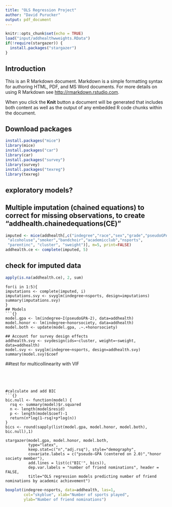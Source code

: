 ```yaml
---
title: "OLS Regression Project"
author: "David Purucker"
output: pdf_document
---
```


```r
knitr::opts_chunk$set(echo = TRUE)
load("input/addhealthwweights.RData")
if(!require(stargazer)) {
  install.packages("stargazer")
}
```
## Introduction

This is an R Markdown document. Markdown is a simple formatting syntax for authoring HTML, PDF, and MS Word documents. For more details on using R Markdown see <http://rmarkdown.rstudio.com>.

When you click the **Knit** button a document will be generated that includes both content as well as the output of any embedded R code chunks within the document.

## Download packages
```r
install.packages("mice")
library(mice)
install.packages("car")
library(car)
install.packages("survey")
library(survey)
install.packages("texreg")
library(texreg)
```
## exploratory models?

## Multiple imputation (chained equations) to correct for missing observations, to create "addhealth.chainedequations(CE)"
```r
imputed <- mice(addhealth[,c("indegree","race","sex","grade","pseudoGPA","honorsociety",
 "alcoholuse","smoker","bandchoir","academicclub","nsports",
 "parentinc", "cluster", "sweight")], m=5, print=FALSE)
addhealth.ce <- complete(imputed, 5)
```
## check for imputed data
```r
apply(is.na(addhealth.ce), 2, sum)
```
```
for(i in 1:5){
imputations <- complete(imputed, i)
imputations.svy <- svyglm(indegree~nsports, design=imputations)
summary(imputations.svy)
}
## Models
```{}
model.gpa <- lm(indegree~I(pseudoGPA-2), data=addhealth)
model.honor <- lm(indegree~honorsociety, data=addhealth)
model.both <- update(model.gpa, .~.+honorsociety)
```
```{}
## Account for survey design effects
addhealth.svy <- svydesign(ids=~cluster, weight=~sweight, data=addhealth)
model.svy <- svyglm(indegree~nsports, design=addhealth.svy)
summary(model.svy)$coef
```

##test for multicollinearity with VIF

```




#calculate and add BIC
```{}
bic.null <- function(model) {
  rsq <- summary(model)$r.squared
  n <- length(model$resid)
  p <- length(model$coef)-1
  return(n*log(1-rsq)+p*log(n))
}
bics <- round(sapply(list(model.gpa, model.honor, model.both), bic.null),1)

stargazer(model.gpa, model.honor, model.both, 
          type="latex",
          keep.stat=c("n","adj.rsq"), style="demography",
          covariate.labels = c("pseudo-GPA (centered on 2.0)","honor society member"),
          add.lines = list(c("BIC'", bics)),
          dep.var.labels = "number of friend nominations", header = FALSE,
          title="OLS regression models predicting number of friend nominations by academic achievement")
```


```r
boxplot(indegree~nsports, data=addhealth, las=1, 
        col="skyblue", xlab="Number of sports played",
        ylab="Number of friend nominations")
```


